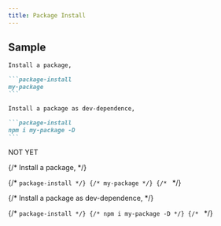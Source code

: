 ```yaml
---
title: Package Install
---
```


## Sample

````markdown
Install a package,

```package-install
my-package
```

Install a package as dev-dependence,

```package-install
npm i my-package -D
```
````

NOT YET

{/* Install a package, */}

{/* ```package-install */}
{/* my-package */}
{/* ``` */}

{/* Install a package as dev-dependence, */}

{/* ```package-install */}
{/* npm i my-package -D */}
{/* ``` */}
